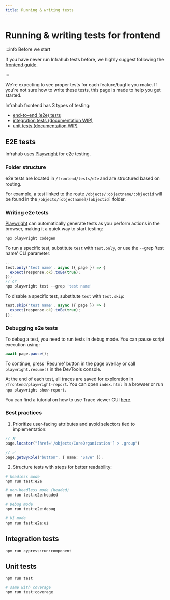 ```yaml
---
title: Running & writing tests
---
```


# Running & writing tests for frontend

:::info Before we start

If you have never run Infrahub tests before, we highly suggest following the [frontend guide](getting-set-up).

:::

We're expecting to see proper tests for each feature/bugfix you make. If you're not sure how to write these tests, this page is made to help you get started.

Infrahub frontend has 3 types of testing:

- [end-to-end (e2e) tests](#e2e-tests)
- [integration tests (documentation WIP)](#integration-tests)
- [unit tests (documentation WIP)](#unit-tests)

## E2E tests

Infrahub uses [Playwright](https://playwright.dev/) for e2e testing.

### Folder structure

e2e tests are located in `/frontend/tests/e2e` and are structured based on routing.

For example, a test linked to the route `/objects/:objectname/:objectid` will be found in the `/objects/[objectname]/[objectid]` folder.

### Writing e2e tests

[Playwright](https://playwright.dev/docs/codegen) can automatically generate tests as you perform actions in the browser, making it a quick way to start testing:

```bash
npx playwright codegen
```

To run a specific test, substitute `test` with `test.only`, or use the --grep 'test name' CLI parameter:

```ts
...
test.only('test name', async ({ page }) => {
  expect(response.ok).toBe(true);
});
// or
npx playwright test --grep 'test name'
```

To disable a specific test, substitute `test` with `test.skip`:

```ts
test.skip('test name', async ({ page }) => {
  expect(response.ok).toBe(true);
});
```

### Debugging e2e tests

To debug a test, you need to run tests in debug mode. You can pause script execution using:

```ts
await page.pause();
```

To continue, press 'Resume' button in the page overlay or call `playwright.resume()` in the DevTools console.

At the end of each test, all traces are saved for exploration in `/frontend/playwright-report`. You can open `index.html` in a browser or run `npx playwright show-report`.

You can find a tutorial on how to use Trace viewer GUI [here](https://playwright.dev/docs/trace-viewer).

### Best practices

1. Prioritize user-facing attributes and avoid selectors tied to implementation:

```ts
// ❌
page.locator("[href='/objects/CoreOrganization'] > .group")

// ✅
page.getByRole("button", { name: "Save" });
```

2. Structure tests with steps for better readability:

```bash
# headless mode
npm run test:e2e

# non-headless mode (headed)
npm run test:e2e:headed

# Debug mode
npm run test:e2e:debug

# UI mode
npm run test:e2e:ui
```

## Integration tests

```bash
npm run cypress:run:component
```

## Unit tests

```bash
npm run test

# same with coverage
npm run test:coverage
```
